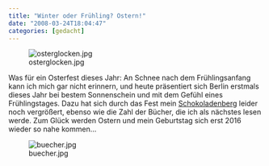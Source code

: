 ```yaml
---
title: "Winter oder Frühling? Ostern!"
date: "2008-03-24T18:04:47"
categories: [gedacht]
---
```


![osterglocken.jpg](osterglocken.jpg)

Was für ein Osterfest dieses Jahr: An Schnee nach dem Frühlingsanfang kann ich mich gar nicht erinnern, und heute präsentiert sich Berlin erstmals dieses Jahr bei bestem Sonnenschein und mit dem Gefühl eines Frühlingstages. Dazu hat sich durch das Fest mein [Schokoladenberg](/blog/2008/03/10/scrum-und-schokolade/) leider noch vergrößert, ebenso wie die Zahl der Bücher, die ich als nächstes lesen werde. Zum Glück werden Ostern und mein Geburtstag sich erst 2016 wieder so nahe kommen... 

![buecher.jpg](buecher.jpg)
